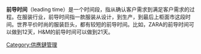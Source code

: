 {{unreferenced|time=2012-05-26T10:03:19+00:00}}
'''前导时间'''（leading time）是一个时间段，指从确认客户需求到满足客户需求的过程。在服装行业，前导时间指一款服装从设计，到生产，到最后上柜面市这段时间。世界平价时尚的服装巨头，都有较短的前导时间。比如，ZARA的前导时间可以做到12天，H&M的前导时间可以做到21天。

[[Category:供應鏈管理|Category:供應鏈管理]]